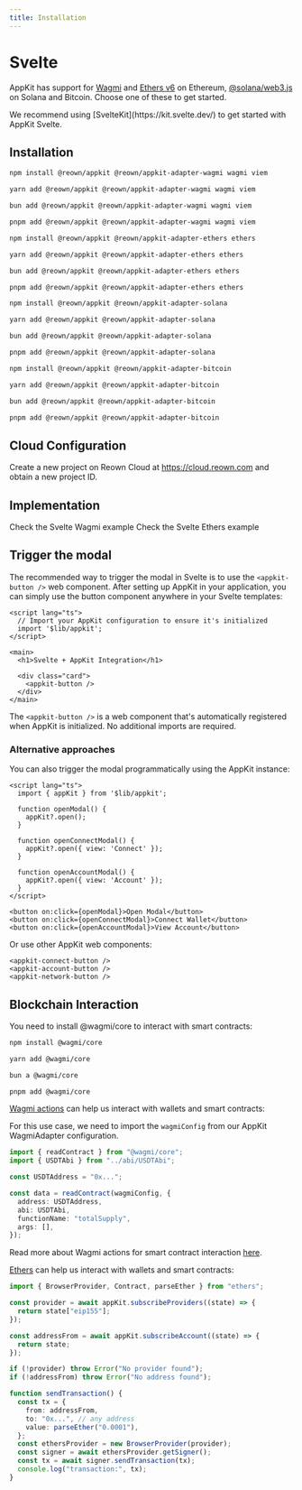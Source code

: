 ```yaml
---
title: Installation
---
```







# Svelte

AppKit has support for [Wagmi](https://wagmi.sh/) and [Ethers v6](https://docs.ethers.org/v6/) on Ethereum, [@solana/web3.js](https://solana-labs.github.io/solana-web3.js/) on Solana and Bitcoin.
Choose one of these to get started.

<Note>
  We recommend using [SvelteKit](https://kit.svelte.dev/) to get started with AppKit Svelte.
</Note>

## Installation

<Tabs>
<Tab title="Wagmi">

<CodeGroup>

```bash npm
npm install @reown/appkit @reown/appkit-adapter-wagmi wagmi viem
```

```bash Yarn
yarn add @reown/appkit @reown/appkit-adapter-wagmi wagmi viem
```

```bash Bun
bun add @reown/appkit @reown/appkit-adapter-wagmi wagmi viem
```

```bash pnpm
pnpm add @reown/appkit @reown/appkit-adapter-wagmi wagmi viem
```

</CodeGroup>

</Tab>
<Tab title="Ethers">

<CodeGroup>

```bash npm
npm install @reown/appkit @reown/appkit-adapter-ethers ethers
```

```bash Yarn
yarn add @reown/appkit @reown/appkit-adapter-ethers ethers
```

```bash Bun
bun add @reown/appkit @reown/appkit-adapter-ethers ethers
```

```bash pnpm
pnpm add @reown/appkit @reown/appkit-adapter-ethers ethers
```

</CodeGroup>

</Tab>
<Tab title="Solana">

<CodeGroup>

```bash npm
npm install @reown/appkit @reown/appkit-adapter-solana
```

```bash Yarn
yarn add @reown/appkit @reown/appkit-adapter-solana
```

```bash Bun
bun add @reown/appkit @reown/appkit-adapter-solana
```

```bash pnpm
pnpm add @reown/appkit @reown/appkit-adapter-solana
```

</CodeGroup>

</Tab>
<Tab title="Bitcoin">

<CodeGroup>

```bash npm
npm install @reown/appkit @reown/appkit-adapter-bitcoin
```

```bash Yarn
yarn add @reown/appkit @reown/appkit-adapter-bitcoin
```

```bash Bun
bun add @reown/appkit @reown/appkit-adapter-bitcoin
```

```bash pnpm
pnpm add @reown/appkit @reown/appkit-adapter-bitcoin
```

</CodeGroup>

</Tab>
</Tabs>

## Cloud Configuration

Create a new project on Reown Cloud at https://cloud.reown.com and obtain a new project ID.

<CloudBanner />

## Implementation

<Tabs>
<Tab title="Wagmi">
<Card title="Svelte Wagmi Example" icon="github" href="https://github.com/reown-com/appkit/tree/main/examples/sveltekit-wagmi">
Check the Svelte Wagmi example
</Card>

<SvelteWagmiImplementation />

</Tab>
<Tab title="Ethers">
<Card title="Svelte Ethers Example" icon="github" href="https://github.com/reown-com/appkit/tree/main/examples/sveltekit-ethers">
Check the Svelte Ethers example
</Card>

<SvelteEthersImplementation />

</Tab>
<Tab title="Solana">

<SvelteSolanaImplementation />

</Tab>
<Tab title="Bitcoin">

<SvelteBitcoinImplementation />

</Tab>
</Tabs>

## Trigger the modal

The recommended way to trigger the modal in Svelte is to use the `<appkit-button />` web component. After setting up AppKit in your application, you can simply use the button component anywhere in your Svelte templates:

``` svelte
<script lang="ts">
  // Import your AppKit configuration to ensure it's initialized
  import '$lib/appkit';
</script>

<main>
  <h1>Svelte + AppKit Integration</h1>
  
  <div class="card">
    <appkit-button />
  </div>
</main>
```

The `<appkit-button />` is a web component that's automatically registered when AppKit is initialized. No additional imports are required.

### Alternative approaches

You can also trigger the modal programmatically using the AppKit instance:

``` svelte
<script lang="ts">
  import { appKit } from '$lib/appkit';

  function openModal() {
    appKit?.open();
  }

  function openConnectModal() {
    appKit?.open({ view: 'Connect' });
  }

  function openAccountModal() {
    appKit?.open({ view: 'Account' });
  }
</script>

<button on:click={openModal}>Open Modal</button>
<button on:click={openConnectModal}>Connect Wallet</button>
<button on:click={openAccountModal}>View Account</button>
```

Or use other AppKit web components:

``` svelte
<appkit-connect-button />
<appkit-account-button />
<appkit-network-button />
```

<Tabs>
<Tab title="Wagmi">

<SvelteWagmiModal />

</Tab>
<Tab title="Ethers">

<SvelteEthersModal />

</Tab>
<Tab title="Solana">

<SvelteSolanaModal />

</Tab>
<Tab title="Bitcoin">

<SvelteBitcoinModal />

</Tab>
</Tabs>

## Blockchain Interaction

<Tabs>

<Tab title="Wagmi">
You need to install @wagmi/core to interact with smart contracts:

<CodeGroup>

```bash npm
npm install @wagmi/core
```

```bash Yarn
yarn add @wagmi/core
```

```bash Bun
bun a @wagmi/core
```

```bash pnpm
pnpm add @wagmi/core
```
</CodeGroup>

[Wagmi actions](https://wagmi.sh/core/api/actions/readContract) can help us interact with wallets and smart contracts:

For this use case, we need to import the `wagmiConfig` from our AppKit WagmiAdapter configuration.

```ts
import { readContract } from "@wagmi/core";
import { USDTAbi } from "../abi/USDTAbi";

const USDTAddress = "0x...";

const data = readContract(wagmiConfig, {
  address: USDTAddress,
  abi: USDTAbi,
  functionName: "totalSupply",
  args: [],
});
```

Read more about Wagmi actions for smart contract interaction [here](https://wagmi.sh/core/actions/readContract).

</Tab>
<Tab title="Ethers">

[Ethers](https://docs.ethers.org/v6/) can help us interact with wallets and smart contracts:

```ts
import { BrowserProvider, Contract, parseEther } from "ethers";

const provider = await appKit.subscribeProviders((state) => {
  return state["eip155"];
});

const addressFrom = await appKit.subscribeAccount((state) => {
  return state;
});

if (!provider) throw Error("No provider found");
if (!addressFrom) throw Error("No address found");

function sendTransaction() {
  const tx = {
    from: addressFrom,
    to: "0x...", // any address
    value: parseEther("0.0001"),
  };
  const ethersProvider = new BrowserProvider(provider);
  const signer = await ethersProvider.getSigner();
  const tx = await signer.sendTransaction(tx);
  console.log("transaction:", tx);
}
```

</Tab>
</Tabs>
